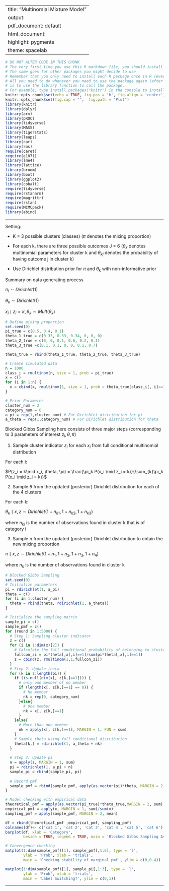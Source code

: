 
---
title: "Multinomial Mixture Model"
output:
  pdf_document: default
  html_document:
    highlight: pygments
    theme: spacelab
---

```r
# DO NOT ALTER CODE IN THIS CHUNK
# The very first time you use this R markdown file, you should install each of the packages below.
# The same goes for other packages you might decide to use
# Remember that you only need to install each R package once in R (ever -- unless you change computers).
# All you need to do whenever you need to use the package again (after restarting the R session),
# is to use the library function to call the package.
# For example, type install.packages("knitr") in the console to install the knitr package. 
knitr::opts_chunk$set(echo = TRUE, fig.pos = 'h', fig.align = 'center')
knitr::opts_chunk$set(fig.cap = "",  fig.path = "Plot")
library(knitr)
library(dplyr)
library(arm)
library(pROC)
library(tidyverse)
library(MASS)
library(tigerstats)
library(leaps)
library(car)
library(rms)
require(caret)
require(e1071)
library(lme4) 
library(lattice)
library(broom)
library(boot)
library(ggplot2)
library(cobalt)
require(tidyverse)
require(rstanarm)
require(magrittr)
require(rstan)
require(MCMCpack)
library(abind)
```

* * *

Setting: 

- K = 3 possible clusters (classes) ($\pi$ denotes the mixing proportion)

- For each k, there are three possible outcomes J = 6 ($\theta_k$ denotes multinomial parameters for cluster k and $\theta_{kj}$ denotes the probability of having outcome j in cluster k)

- Use Dirichlet distribution prior for $\pi$ and $\theta_k$ with non-informative prior

Summary on data generating process

$\pi_i \sim Dirichlet(1)$

$\theta_k \sim Dirichlet(1)$

$x_i \mid z_i = k, \theta_k \sim Mult(\theta_k)$

```r
# Define mixing proportion
set.seed(0)
pi_true = c(0.5, 0.4, 0.1)
theta_1_true = c(0.33, 0.33, 0.34, 0, 0, 0)
theta_2_true = c(0, 0, 0.1, 0.6, 0.2, 0.1)
theta_3_true =c(0.1, 0.1, 0, 0, 0.1, 0.7)

theta_true = rbind(theta_1_true, theta_2_true, theta_3_true)

# Create simulated data
n = 1000
class_i = rmultinom(n, size = 1, prob = pi_true)
x = c()
for (i in 1:n) {
  x = cbind(x, rmultinom(1, size = 1, prob = theta_true[class_i[, i]==1,]))
}
```

```r
# Prior Parameter
cluster_num = 3
category_num = 6
a_pi = rep(1,cluster_num) # For Dirichlet distribution for pi
a_theta = rep(1,category_num) # For Dirichlet distribution for theta
```

Blocked Gibbs Sampling here consists of three major steps (corresponding to 3 parameters of interest $z_i, \theta, \pi$)

1. Sample cluster indicator $z_i$ for each $x_i$ from full conditional multinomial distribution

For each i:

$P(z_i = k\mid x_i, \theta, \pi) = \frac{\pi_k P(x_i \mid z_i = k)}{\sum_{k}\pi_k P(x_i \mid z_i = k)}$

2. Sample $\theta$ from the updated (posterior) Dirichlet distribution for each of the 4 clusters

For each k:

$\theta_k\mid x, z \sim Dirichlet(1 + n_{k1}, 1 + n_{k2}, 1 + n_{k3})$

where $n_{ki}$ is the number of observations found in cluster k that is of category i

3. Sample $\pi$ from the updated (posterior) Dirichlet distribution to obtain the new mixing proportion

$\pi \mid x, z \sim Dirichlet(1 + n_1, 1+n_2, 1+ n_3, 1+n_4)$

where $n_k$ is the number of observations found in cluster k

```r
# Blocked Gibbs Sampling
set.seed(0)
# Initialize parameters
pi = rdirichlet(1, a_pi)
theta = c()
for (i in 1:cluster_num) {
  theta = rbind(theta, rdirichlet(1, a_theta))
}

# Initialize the sampling matrix
sample_pi = c()
sample_pmf = c()
for (round in 1:5000) {
  # Step 1: Sampling cluster indicator
  z = c()
  for (i in 1:dim(x)[2]) {
    # Calculate the full conditional probability of belonging to cluster k
    fullcon_zi = pi*theta[,x[,i]==1]/sum(pi*theta[,x[,i]==1])
    z = cbind(z, rmultinom(1,1,fullcon_zi))
  }
  # Step 2: Update theta
  for (k in 1:length(pi)) {
    if (is.null(dim(x[, z[k,]==1]))) {
      # only one member of no member
      if (length(x[, z[k,]==1] == 0)) {
        # No member
        nk = rep(0, category_num)
      }else{
        # One member
        nk = x[, z[k,]==1]
      }
    }else{
      # More than one member
      nk = apply(x[, z[k,]==1], MARGIN = 1, FUN = sum)
    }
    # Sample theta using full conditional distribution
    theta[k,] = rdirichlet(1, a_theta + nk)
  }
  
  # Step 3: Update pi
  n = apply(z, MARGIN = 1, sum)
  pi = rdirichlet(1, a_pi + n) 
  sample_pi = rbind(sample_pi, pi)
  
  # Record pmf
  sample_pmf = rbind(sample_pmf, apply(as.vector(pi)*theta, MARGIN = 2, sum))
}

```

```r
# Model checking with empirical data
theoretical_pmf = apply(as.vector(pi_true)*theta_true,MARGIN = 2, sum)
empirical_pmf = apply(x, MARGIN = 1, sum)/sum(x)
sampling_pmf = apply(sample_pmf, MARGIN = 2, mean)

df = rbind(theoretical_pmf ,empirical_pmf, sampling_pmf)
colnames(df)<- c('cat 1', 'cat 2', 'cat 3', 'cat 4', 'cat 5', 'cat 6')
barplot(df, xlab = 'Category', 
        beside = TRUE, legend = TRUE, main = 'Blocked Gibbs Sampling Assessment')
```

```r
# Convergence checking
matplot(1:dim(sample_pmf)[1], sample_pmf[,1:6], type = 'l', 
        ylab = 'Prob', xlab = 'trials', 
        main = 'Checking stability of marginal pmf', ylim = c(0,0.4))

```

```r
matplot(1:dim(sample_pmf)[1], sample_pi[,1:3], type = 'l', 
        ylab = 'Prob', xlab = 'trials', 
        main = 'Label Switching?', ylim = c(0,1))

```


* * *



